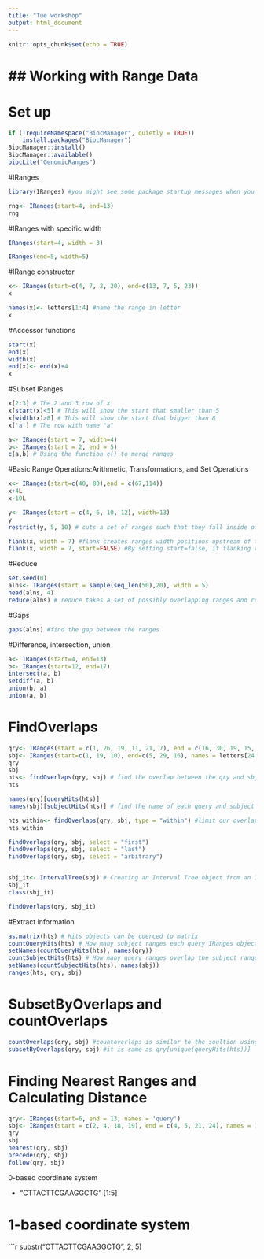 ```yaml
---
title: "Tue workshop"
output: html_document
---
```


```r
knitr::opts_chunk$set(echo = TRUE)
```

## Working with Range Data
==============================

# Set up 
```r
if (!requireNamespace("BiocManager", quietly = TRUE))
    install.packages("BiocManager")
BiocManager::install()
BiocManager::available()
biocLite("GenomicRanges")
```

#IRanges
```r
library(IRanges) #you might see some package startup messages when you run this

rng<- IRanges(start=4, end=13)
rng
```
#IRanges with specific width
```r
IRanges(start=4, width = 3)

IRanges(end=5, width=5)

```
#IRange constructor
```r
x<- IRanges(start=c(4, 7, 2, 20), end=c(13, 7, 5, 23))
x

names(x)<- letters[1:4] #name the range in letter
x
```
#Accessor functions
```r
start(x)
end(x)
width(x)
end(x)<- end(x)+4 
x
```
#Subset IRanges
```r
x[2:3] # The 2 and 3 row of x
x[start(x)<5] # This will show the start that smaller than 5
x[width(x)>8] # This will show the start that bigger than 8
x['a'] # The row with name "a"

a<- IRanges(start = 7, width=4)
b<- IRanges(start = 2, end = 5)
c(a,b) # Using the function c() to merge ranges
```

#Basic Range Operations:Arithmetic, Transformations, and Set Operations
```r
x<- IRanges(start=c(40, 80),end = c(67,114))
x+4L
x-10L

y<- IRanges(start = c(4, 6, 10, 12), width=13)
y
restrict(y, 5, 10) # cuts a set of ranges such that they fall inside of certain bound

flank(x, width = 7) #flank creates ranges width positions upstream of the ranges 
flank(x, width = 7, start=FALSE) #By setting start=false, it flanking ranges downstream

```
#Reduce

```r
set.seed(0)
alns<- IRanges(start = sample(seq_len(50),20), width = 5)
head(alns, 4) 
reduce(alns) # reduce takes a set of possibly overlapping ranges and reduces them to a set of nonoverlapping ranges
```
#Gaps
```r
gaps(alns) #find the gap between the ranges

```
#Difference, intersection, union
```r
a<- IRanges(start=4, end=13)
b<- IRanges(start=12, end=17)
intersect(a, b)
setdiff(a, b)
union(b, a)
union(a, b)

```

# FindOverlaps
```r
qry<- IRanges(start = c(1, 26, 19, 11, 21, 7), end = c(16, 30, 19, 15, 24, 8), names = letters[1:6])
sbj<- IRanges(start=c(1, 19, 10), end=c(5, 29, 16), names = letters[24:26])
qry
sbj
hts<- findOverlaps(qry, sbj) # find the overlap between the qry and sbj
hts

names(qry)[queryHits(hts)]
names(sbj)[subjectHits(hts)] # find the name of each query and subject range with an overlap

hts_within<- findOverlaps(qry, sbj, type = "within") #limit our overlap results to only include query ranges that fall entirely within subject ranges
hts_within

findOverlaps(qry, sbj, select = "first")
findOverlaps(qry, sbj, select = "last")
findOverlaps(qry, sbj, select = "arbitrary")


sbj_it<- IntervalTree(sbj) # Creating an Interval Tree object from an IRanges object 
sbj_it
class(sbj_it)

findOverlaps(qry, sbj_it)
```
#Extract information
```r
as.matrix(hts) # Hits objects can be coerced to matrix
countQueryHits(hts) # How many subject ranges each query IRanges object overlaps
setNames(countQueryHits(hts), names(qry))
countSubjectHits(hts) # How many query ranges overlap the subject ranges
setNames(countSubjectHits(hts), names(sbj))
ranges(hts, qry, sbj)
```
# SubsetByOverlaps and countOverlaps
```r
countOverlaps(qry, sbj) #countoverlaps is similar to the soultion using countQueryOverlaps and setnames
subsetByOverlaps(qry, sbj) #it is same as qry[unique(queryHits(hts))]
```
# Finding Nearest Ranges and Calculating Distance
```r
qry<- IRanges(start=6, end = 13, names = 'query')
sbj<- IRanges(start = c(2, 4, 18, 19), end = c(4, 5, 21, 24), names = 1:4)
qry
sbj
nearest(qry, sbj)
precede(qry, sbj)
follow(qry, sbj)
```





0-based coordinate system 

- "CTTACTTCGAAGGCTG" [1:5]

# 1-based coordinate system 
```r
substr("CTTACTTCGAAGGCTG", 2, 5)




